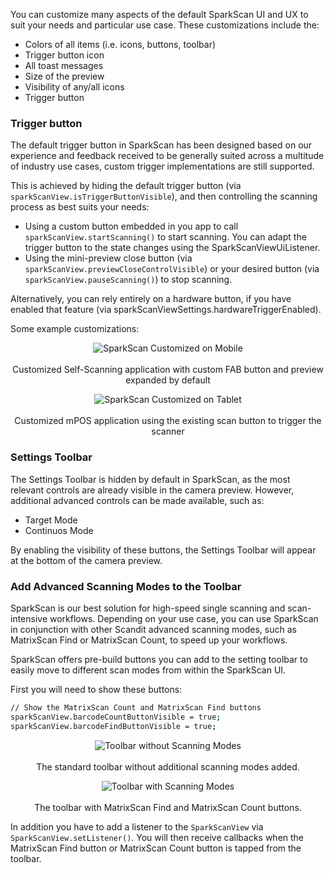 You can customize many aspects of the default SparkScan UI and UX to suit your needs and particular use case. These customizations include the:

* Colors of all items (i.e. icons, buttons, toolbar)
* Trigger button icon
* All toast messages
* Size of the preview
* Visibility of any/all icons
* Trigger button

### Trigger button

The default trigger button in SparkScan has been designed based on our experience and feedback received to be generally suited across a multitude of industry use cases, custom trigger implementations are still supported.

This is achieved by hiding the default trigger button (via `sparkScanView.isTriggerButtonVisible`), and then controlling the scanning process as best suits your needs:

* Using a custom button embedded in you app to call `sparkScanView.startScanning()` to start scanning. You can adapt the trigger button to the state changes using the SparkScanViewUiListener.
* Using the mini-preview close button (via `sparkScanView.previewCloseControlVisible`) or your desired button (via `sparkScanView.pauseScanning()`) to stop scanning.

Alternatively, you can rely entirely on a hardware button, if you have enabled that feature (via sparkScanViewSettings.hardwareTriggerEnabled).

Some example customizations:

<p align="center">
  <img src="/img/sparkscan/SparkScanSelfScanning.png" alt="SparkScan Customized on Mobile" /><br></br>Customized Self-Scanning application with custom FAB button and preview expanded by default
</p>

<p align="center">
  <img src="/img/sparkscan/SparkScanmPOS.png" alt="SparkScan Customized on Tablet" /><br></br>Customized mPOS application using the existing scan button to trigger the scanner
</p>

### Settings Toolbar

The Settings Toolbar is hidden by default in SparkScan, as the most relevant controls are already visible in the camera preview.
However, additional advanced controls can be made available, such as:

* Target Mode
* Continuos Mode

By enabling the visibility of these buttons, the Settings Toolbar will appear at the bottom of the camera preview.

### Add Advanced Scanning Modes to the Toolbar

SparkScan is our best solution for high-speed single scanning and scan-intensive workflows. Depending on your use case, you can use SparkScan in conjunction with other Scandit advanced scanning modes, such as MatrixScan Find or MatrixScan Count, to speed up your workflows.

SparkScan offers pre-build buttons you can add to the setting toolbar to easily move to different scan modes from within the SparkScan UI.

First you will need to show these buttons:

```sh
// Show the MatrixScan Count and MatrixScan Find buttons
sparkScanView.barcodeCountButtonVisible = true;
sparkScanView.barcodeFindButtonVisible = true;
```

<p align="center">
  <img src="/img/sparkscan/toolbar.png" alt="Toolbar without Scanning Modes" /><br></br>The standard toolbar without additional scanning modes added.
</p>

<p align="center">
  <img src="/img/sparkscan/toolbar-buttons.png" alt="Toolbar with Scanning Modes" /><br></br>The toolbar with MatrixScan Find and MatrixScan Count buttons.
</p>

In addition you have to add a listener to the `SparkScanView` via `SparkScanView.setListener()`. You will then receive callbacks when the MatrixScan Find button or MatrixScan Count button is tapped from the toolbar.
